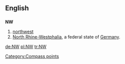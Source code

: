 {{also|nW}}
==English==

==={{abbreviation}}===
'''NW'''

# [[northwest]]
# [[North Rhine-Westphalia]], a federal state of [[Germany]].

[[Category:Compass points]]

[[de:NW]]
[[pl:NW]]
[[tr:NW]]